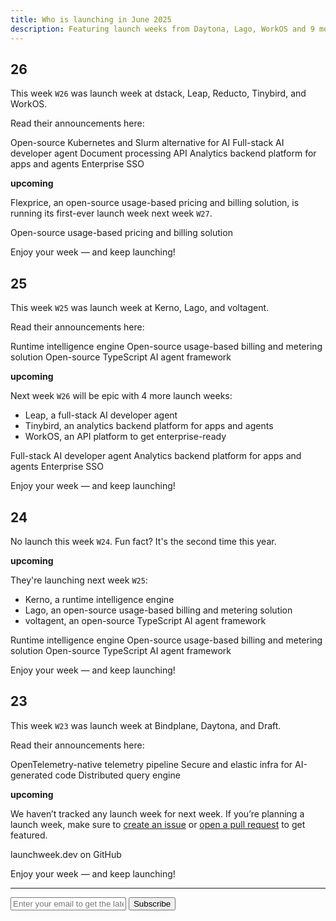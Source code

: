 ```yaml
---
title: Who is launching in June 2025
description: Featuring launch weeks from Daytona, Lago, WorkOS and 9 more developer tools.
---
```


## 26 

This week `W26` was launch week at dstack, Leap, Reducto, Tinybird, and WorkOS.

Read their announcements here:

<Card title="dstack Launch Week 3" href="https://x.com/search?q=from%3A%40dstackai%20%22launch%20week%22%20until%3A2025-06-27%20since%3A2025-06-23&src=typed_query&f=live">
  Open-source Kubernetes and Slurm alternative for AI
</Card>
<Card title="Leap Launch Week" href="https://leap.new/launchweek">
  Full-stack AI developer agent
</Card>
<Card title="Reducto Launch Week" href="https://x.com/search?q=%22launch%20week%22%20from%3A%40reductoai&src=typed_query&f=live">
  Document processing API
</Card>
<Card title="Tinybird Launch Week 3" href="https://www.tinybird.co/launch-week">
  Analytics backend platform for apps and agents
</Card>
<Card title="WorkOS Launch Week 4" href="https://workos.com/launch-week/summer-2025">
  Enterprise SSO
</Card>

**upcoming**

Flexprice, an open-source usage-based pricing and billing solution, is running its first-ever launch week next week `W27`.

<Card title="Flexprice Launch Week" href="https://flexprice.io/commit">
  Open-source usage-based pricing and billing solution
</Card>

Enjoy your week — and keep launching!

## 25

This week `W25` was launch week at Kerno, Lago, and voltagent.

Read their announcements here:

<Card title="Kerno Launch Week" href="https://www.kerno.io/launch-week-2">
  Runtime intelligence engine
</Card>
<Card title="Lago Launch Week IV" href="https://getlago.com/launch-weeks/launch-week-iv">
  Open-source usage-based billing and metering solution
</Card>
<Card title="voltagent Launch Week" href="https://voltagent.dev/launch-week-june-25/">
  Open-source TypeScript AI agent framework
</Card>

**upcoming**

Next week `W26` will be epic with 4 more launch weeks:

- Leap, a full-stack AI developer agent
- Tinybird, an analytics backend platform for apps and agents
- WorkOS, an API platform to get enterprise-ready

<Card title="Leap Launch Week" href="https://leap.new/launchweek">
  Full-stack AI developer agent
</Card>
<Card title="Tinybird Launch Week 3" href="https://www.tinybird.co/launch-week">
  Analytics backend platform for apps and agents
</Card>
<Card title="WorkOS Launch Week 4" href="https://workos.com/launch-week/summer-2025">
  Enterprise SSO
</Card>

Enjoy your week — and keep launching!

## 24 

No launch this week `W24`. Fun fact? It's the second time this year.

**upcoming**

They're launching next week `W25`:

- Kerno, a runtime intelligence engine 
- Lago, an open-source usage-based billing and metering solution 
- voltagent, an open-source TypeScript AI agent framework 

<Card title="Kerno Launch Week" href="https://www.kerno.io/launch-week-2">
  Runtime intelligence engine
</Card>
<Card title="Lago Launch Week IV" href="https://getlago.com/launch-weeks/launch-week-iv">
  Open-source usage-based billing and metering solution
</Card>
<Card title="voltagent Launch Week" href="https://voltagent.dev/launch-week-june-25/">
  Open-source TypeScript AI agent framework
</Card>

Enjoy your week — and keep launching!

## 23

This week `W23` was launch week at Bindplane, Daytona, and Draft.

Read their announcements here:

<Card title="Bindplane Launch Week" href="https://bindplane.com/launch-week">
  OpenTelemetry-native telemetry pipeline
</Card>
<Card title="Daytona Create Launch Week 6" href="https://create.daytona.io">
  Secure and elastic infra for AI-generated code
</Card>
<Card title="Draft Launch Week" href="https://x.com/search?q=%22launch%20week%22%20or%20%23launchweek%20from%3A%40daftengine&src=typed_query&f=live">
  Distributed query engine
</Card>

**upcoming**

We haven’t tracked any launch week for next week. If you’re planning a launch week, make sure to [create an issue](https://github.com/supabase-community/launchweek.dev/issues) or [open a pull request](https://github.com/supabase-community/launchweek.dev/pulls) to get featured.

<Card title="supabase-community/launchweek.dev" href="https://git.new/lw">
  launchweek.dev on GitHub
</Card>

Enjoy your week — and keep launching!

---

<form
  action="https://buttondown.com/api/emails/embed-subscribe/launchweek.dev"
  method="post"
  target="popupwindow"
  onsubmit="window.open('https://buttondown.com/launchweek.dev', 'popupwindow')"
  class="embeddable-buttondown-form"
>
  <input
    type="email"
    name="email"
    placeholder="Enter your email to get the latest updates"
    id="bd-email"
  />
  <input type="submit" value="Subscribe" />
</form>
